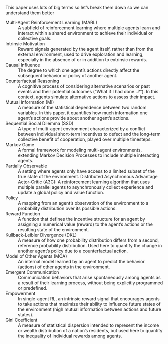 This paper uses lots of big terms so let's break them down so we can understand them better

Multi-Agent Reinforcement Learning (MARL)
: A subfield of reinforcement learning where multiple agents learn and interact within a shared environment to achieve their individual or collective goals.

Intrinsic Motivation
: Reward signals generated by the agent itself, rather than from the external environment, used to drive exploration and learning, especially in the absence of or in addition to extrinsic rewards.

Causal Influence
: The degree to which one agent's actions directly affect the subsequent behavior or policy of another agent.

Counterfactual Reasoning
: A cognitive process of considering alternative scenarios or past events and their potential outcomes ("What if I had done...?"). In this context, agents simulate alternative actions to assess their impact.

Mutual Information (MI)
: A measure of the statistical dependence between two random variables. In this paper, it quantifies how much information one agent's actions provide about another agent's actions.

Sequential Social Dilemma (SSD)
: A type of multi-agent environment characterized by a conflict between individual short-term incentives to defect and the long-term collective benefit of cooperation, played over multiple timesteps.

Markov Game
: A formal framework for modeling multi-agent environments, extending Markov Decision Processes to include multiple interacting agents.

Partially Observable
: A setting where agents only have access to a limited subset of the true state of the environment.
Distributed Asynchronous Advantage Actor-Critic (A3C): A reinforcement learning algorithm that uses multiple parallel agents to asynchronously collect experience and update a global policy and value function.

Policy
: A mapping from an agent's observation of the environment to a probability distribution over its possible actions.

Reward Function
: A function that defines the incentive structure for an agent by assigning a numerical value (reward) to the agent's actions or the resulting state of the environment.

Kullback-Leibler Divergence (DKL)
: A measure of how one probability distribution differs from a second, reference probability distribution. Used here to quantify the change in another agent's policy due to a counterfactual action.

Model of Other Agents (MOA)
: An internal model learned by an agent to predict the behavior (actions) of other agents in the environment.

Emergent Communication
: Communication behaviors that arise spontaneously among agents as a result of their learning process, without being explicitly programmed or predefined.

Empowerment
: In single-agent RL, an intrinsic reward signal that encourages agents to take actions that maximize their ability to influence future states of the environment (high mutual information between actions and future states).

Gini Coefficient
: A measure of statistical dispersion intended to represent the income or wealth distribution of a nation's residents, but used here to quantify the inequality of individual rewards among agents.

